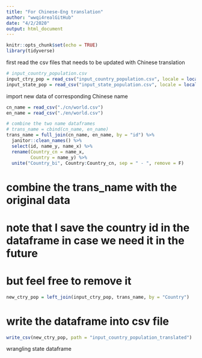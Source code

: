 ```yaml
---
title: "For Chinese-Eng translation"
author: "wwqi4realGitHub"
date: "4/2/2020"
output: html_document
---
```


```r
knitr::opts_chunk$set(echo = TRUE)
library(tidyverse)
```

first read the csv files that needs to be updated with Chinese translation
```r
# input_country_population.csv
input_ctry_pop = read_csv("input_country_population.csv", locale = locale(encoding = "UTF-8"))
input_state_pop = read_csv("input_state_population.csv", locale = locale(encoding = "UTF-8"))
```

import new data of corresponding Chinese name
```r
cn_name = read_csv("./cn/world.csv")
en_name = read_csv("./en/world.csv")

# combine the two name dataframes
# trans_name = cbind(cn_name, en_name)
trans_name = full_join(cn_name, en_name, by = "id") %>% 
  janitor::clean_names() %>% 
  select(id, name_y, name_x) %>% 
  rename(Country_cn = name_x, 
         Country = name_y) %>% 
  unite("Country_bi", Country:Country_cn, sep = " - ", remove = F)
```

# combine the trans_name with the original data

# note that I save the country id in the dataframe in case we need it in the future
# but feel free to remove it
```r
new_ctry_pop = left_join(input_ctry_pop, trans_name, by = "Country")
```

# write the dataframe into csv file
```r
write_csv(new_ctry_pop, path = "input_country_population_translated")
```



wrangling state dataframe

```r

```


